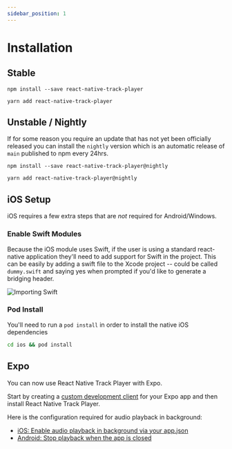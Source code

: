 ```yaml
---
sidebar_position: 1
---
```



# Installation

## Stable

<Tabs groupId="pkg">
  <TabItem value="npm" label="NPM" default>

    npm install --save react-native-track-player

  </TabItem>
  <TabItem value="yarn" label="Yarn">

    yarn add react-native-track-player

  </TabItem>
</Tabs>

## Unstable / Nightly

If for some reason you require an update that has not yet been officially
released you can install the `nightly` version which is an automatic release of
`main` published to npm every 24hrs.

<Tabs groupId="pkg">
  <TabItem value="npm" label="NPM" default>

    npm install --save react-native-track-player@nightly

  </TabItem>
  <TabItem value="yarn" label="Yarn">

    yarn add react-native-track-player@nightly

  </TabItem>
</Tabs>

## iOS Setup

iOS requires a few extra steps that are _not_ required for Android/Windows.

### Enable Swift Modules

Because the iOS module uses Swift, if the user is using a standard react-native application they'll need to add support for Swift in the project. This can be easily by adding a swift file to the Xcode project -- could be called `dummy.swift` and saying yes when prompted if you'd like to generate a bridging header.

![Importing Swift](https://i.imgur.com/CBqBcWs.png)

### Pod Install

You'll need to run a `pod install` in order to install the native iOS dependencies

```sh
cd ios && pod install
```

## Expo

You can now use React Native Track Player with Expo.

Start by creating a [custom development client](https://docs.expo.dev/clients/getting-started/) for your Expo app and then install React Native Track Player.

Here is the configuration required for audio playback in background:

- [iOS: Enable audio playback in background via your app.json](https://docs.expo.dev/versions/latest/sdk/audio/#playing-or-recording-audio-in-background)
- [Android: Stop playback when the app is closed](./background-mode.md/#android)
